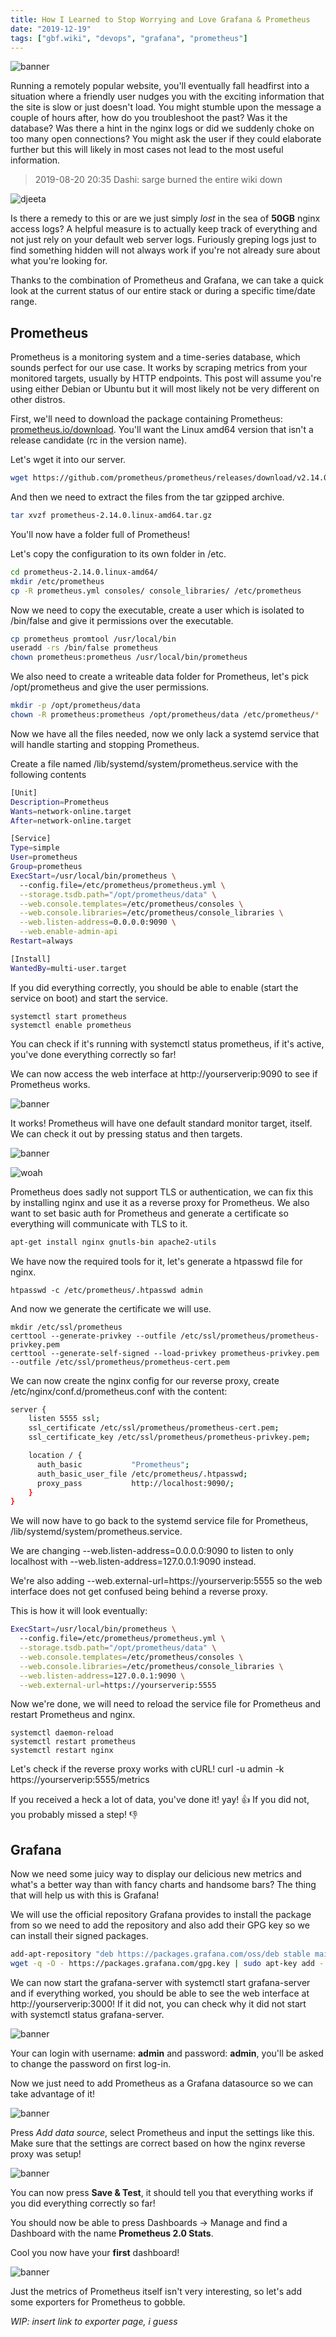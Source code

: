 ```yaml
---
title: How I Learned to Stop Worrying and Love Grafana & Prometheus
date: "2019-12-19"
tags: ["gbf.wiki", "devops", "grafana", "prometheus"]
---
```


![banner](./coolio.png)

Running a remotely popular website, you'll eventually fall headfirst into a situation where a friendly user nudges you with the exciting information that the site is slow or just doesn't load. You might stumble upon the message a couple of hours after, how do you troubleshoot the past? Was it the database? Was there a hint in the nginx logs or did we suddenly choke on too many open connections? You might ask the user if they could elaborate further but this will likely in most cases not lead to the most useful information.

> 2019-08-20 20:35 Dashi: sarge burned the entire wiki down

![djeeta](./djeetathink.png)

Is there a remedy to this or are we just simply *lost* in the sea of **50GB** nginx access logs? A helpful measure is to actually keep track of everything and not just rely on your default web server logs. Furiously greping logs just to find something hidden will not always work if you're not already sure about what you're looking for.

Thanks to the combination of Prometheus and Grafana, we can take a quick look at the current status of our entire stack or during a specific time/date range.

## Prometheus
Prometheus is a monitoring system and a time-series database, which sounds perfect for our use case. It works by scraping metrics from your monitored targets, usually by HTTP endpoints. This post will assume you're using either Debian or Ubuntu but it will most likely not be very different on other distros.

First, we'll need to download the package containing Prometheus: [prometheus.io/download](https://prometheus.io/download/). You'll want the Linux amd64 version that isn't a release candidate (rc in the version name).


Let's wget it into our server.
```bash
wget https://github.com/prometheus/prometheus/releases/download/v2.14.0/prometheus-2.14.0.linux-amd64.tar.gz
```
And then we need to extract the files from the tar gzipped archive.
```bash
tar xvzf prometheus-2.14.0.linux-amd64.tar.gz
```
You'll now have a folder full of Prometheus!

Let's copy the configuration to its own folder in /etc.
```bash
cd prometheus-2.14.0.linux-amd64/
mkdir /etc/prometheus
cp -R prometheus.yml consoles/ console_libraries/ /etc/prometheus
```

Now we need to copy the executable, create a user which is isolated to /bin/false and give it permissions over the executable.
```bash
cp prometheus promtool /usr/local/bin
useradd -rs /bin/false prometheus
chown prometheus:prometheus /usr/local/bin/prometheus
```

We also need to create a writeable data folder for Prometheus, let's pick <Snippet>/opt/prometheus</Snippet> and give the user permissions.
```bash
mkdir -p /opt/prometheus/data
chown -R prometheus:prometheus /opt/prometheus/data /etc/prometheus/*
```
Now we have all the files needed, now we only lack a systemd service that will handle starting and stopping Prometheus.

Create a file named <Snippet>/lib/systemd/system/prometheus.service</Snippet> with the following contents
```bash
[Unit]
Description=Prometheus
Wants=network-online.target
After=network-online.target

[Service]
Type=simple
User=prometheus
Group=prometheus
ExecStart=/usr/local/bin/prometheus \
  --config.file=/etc/prometheus/prometheus.yml \
  --storage.tsdb.path="/opt/prometheus/data" \
  --web.console.templates=/etc/prometheus/consoles \
  --web.console.libraries=/etc/prometheus/console_libraries \
  --web.listen-address=0.0.0.0:9090 \
  --web.enable-admin-api
Restart=always

[Install]
WantedBy=multi-user.target
```
If you did everything correctly, you should be able to enable (start the service on boot) and start the service.
```text
systemctl start prometheus
systemctl enable prometheus
```
You can check if it's running with <Snippet>systemctl status prometheus</Snippet>, if it's active, you've done everything correctly so far!

We can now access the web interface at <Snippet>http://yourserverip:9090</Snippet> to see if Prometheus works.

![banner](./itsalive.png)

It works! Prometheus will have one default standard monitor target, itself. We can check it out by pressing status and then targets.

![banner](./targets1.png)

![woah](./woah.png)

Prometheus does sadly not support TLS or authentication, we can fix this by installing nginx and use it as a reverse proxy for Prometheus.
We also want to set basic auth for Prometheus and generate a certificate so everything will communicate with TLS to it.
```bash
apt-get install nginx gnutls-bin apache2-utils
```
We have now the required tools for it, let's generate a htpasswd file for nginx.
```text
htpasswd -c /etc/prometheus/.htpasswd admin
```
And now we generate the certificate we will use.
```text
mkdir /etc/ssl/prometheus
certtool --generate-privkey --outfile /etc/ssl/prometheus/prometheus-privkey.pem
certtool --generate-self-signed --load-privkey prometheus-privkey.pem --outfile /etc/ssl/prometheus/prometheus-cert.pem
```
We can now create the nginx config for our reverse proxy, create <Snippet>/etc/nginx/conf.d/prometheus.conf</Snippet> with the content:
```bash
server {
    listen 5555 ssl;
    ssl_certificate /etc/ssl/prometheus/prometheus-cert.pem;
    ssl_certificate_key /etc/ssl/prometheus/prometheus-privkey.pem;

    location / {
      auth_basic           "Prometheus";
      auth_basic_user_file /etc/prometheus/.htpasswd;
      proxy_pass           http://localhost:9090/;
    }
}
```
We will now have to go back to the systemd service file for Prometheus, <Snippet>/lib/systemd/system/prometheus.service</Snippet>.

We are changing <Snippet>--web.listen-address=0.0.0.0:9090</Snippet> to listen to only localhost with <Snippet>--web.listen-address=127.0.0.1:9090</Snippet> instead.

We're also adding <Snippet>--web.external-url=https://yourserverip:5555</Snippet> so the web interface does not get confused being behind a reverse proxy.

This is how it will look eventually:
```bash
ExecStart=/usr/local/bin/prometheus \
  --config.file=/etc/prometheus/prometheus.yml \
  --storage.tsdb.path="/opt/prometheus/data" \
  --web.console.templates=/etc/prometheus/consoles \
  --web.console.libraries=/etc/prometheus/console_libraries \
  --web.listen-address=127.0.0.1:9090 \
  --web.external-url=https://yourserverip:5555
```
Now we're done, we will need to reload the service file for Prometheus and restart Prometheus and nginx.
```text
systemctl daemon-reload
systemctl restart prometheus
systemctl restart nginx
```
Let's check if the reverse proxy works with cURL! <Snippet>curl -u admin -k https://yourserverip:5555/metrics</Snippet>

If you received a heck a lot of data, you've done it! yay! 👍 If you did not, you probably missed a step! 👎

## Grafana
Now we need some juicy way to display our delicious new metrics and what's a better way than with fancy charts and handsome bars? The thing that will help us with this is Grafana!

We will use the official repository Grafana provides to install the package from so we need to add the repository and also add their GPG key so we can install their signed packages.
```bash
add-apt-repository "deb https://packages.grafana.com/oss/deb stable main"
wget -q -O - https://packages.grafana.com/gpg.key | sudo apt-key add -
```
We can now start the grafana-server with <Snippet>systemctl start grafana-server</Snippet> and if everything worked, you should be able to see the web interface at <Snippet>http://yourserverip:3000</Snippet>! If it did not, you can check why it did not start with <Snippet>systemctl status grafana-server</Snippet>.

![banner](./grafanaLogin.png)

Your can login with username: **admin** and password: **admin**, you'll be asked to change the password on first log-in.

Now we just need to add Prometheus as a Grafana datasource so we can take advantage of it!

![banner](./grafanaSplash.png)

Press *Add data source*, select Prometheus and input the settings like this. Make sure that the settings are correct based on how the nginx reverse proxy was setup!

![banner](./grafanaPrometheusSource.png)

You can now press **Save & Test**, it should tell you that everything works if you did everything correctly so far!

You should now be able to press Dashboards -> Manage and find a Dashboard with the name **Prometheus 2.0 Stats**.

Cool you now have your **first** dashboard!

![banner](./grafanaExampleDashboard.png)

Just the metrics of Prometheus itself isn't very interesting, so let's add some exporters for Prometheus to gobble.

*WIP: insert link to exporter page, i guess*